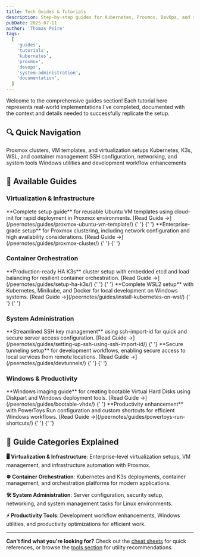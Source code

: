 ```yaml
---
title: Tech Guides & Tutorials
description: Step-by-step guides for Kubernetes, Proxmox, DevOps, and system administration. Real-world implementations with detailed walkthroughs.
pubDate: 2025-07-11
author: 'Thomas Peire'
tags:
  [
    'guides',
    'tutorials',
    'kubernetes',
    'proxmox',
    'devops',
    'system-administration',
    'documentation',
  ]
---
```



Welcome to the comprehensive guides section! Each tutorial here represents real-world implementations I've completed, documented with the context and details needed to successfully replicate the setup.

## 🔍 Quick Navigation

<CardGrid>
  <Card title="🖥️ Virtualization" icon="rocket">
    Proxmox clusters, VM templates, and virtualization setups
  </Card>
  <Card title="☸️ Container Orchestration" icon="setting">
    Kubernetes, K3s, WSL, and container management
  </Card>
  <Card title="🛠️ System Administration" icon="laptop">
    SSH configuration, networking, and system tools
  </Card>
  <Card title="⚡ Productivity Tools" icon="approve-check">
    Windows utilities and development workflow enhancements
  </Card>
</CardGrid>

## 📖 Available Guides

### Virtualization & Infrastructure

<CardGrid>
  <Card title="Creating a Proxmox Ubuntu VM Template" icon="laptop">
    **Complete setup guide** for reusable Ubuntu VM templates using cloud-init
    for rapid deployment in Proxmox environments. [Read Guide
    →](/peernotes/guides/proxmox-ubuntu-vm-template/)
    <Badge text="Proxmox" variant="tip" />{' '}
    <Badge text="Ubuntu" variant="note" />{' '}
    <Badge text="Cloud-init" variant="caution" />
  </Card>

  <Card title="Configuring Proxmox Clusters" icon="setting">
    **Enterprise-grade setup** for Proxmox clustering, including network
    configuration and high availability considerations. [Read Guide
    →](/peernotes/guides/proxmox-cluster/)
    <Badge text="Proxmox" variant="tip" />{' '}
    <Badge text="Clustering" variant="note" />{' '}
    <Badge text="HA" variant="caution" />
  </Card>
</CardGrid>

### Container Orchestration

<CardGrid>
  <Card title="Setting up High Availability K3s Cluster" icon="setting">
    **Production-ready HA K3s** cluster setup with embedded etcd and load
    balancing for resilient container orchestration. [Read Guide
    →](/peernotes/guides/setup-ha-k3s/)
    <Badge text="K3s" variant="tip" />{' '}
    <Badge text="High Availability" variant="note" />{' '}
    <Badge text="etcd" variant="caution" />
  </Card>

  <Card title="Install Kubernetes on WSL" icon="setting">
    **Complete WSL2 setup** with Kubernetes, Minikube, and Docker for local
    development on Windows systems. [Read Guide
    →](/peernotes/guides/install-kubernetes-on-wsl/)
    <Badge text="Kubernetes" variant="tip" />{' '}
    <Badge text="WSL2" variant="note" />{' '}
    <Badge text="Docker" variant="caution" />
  </Card>
</CardGrid>

### System Administration

<CardGrid>
  <Card title="SSH Setup with ssh-import-id" icon="approve-check">
    **Streamlined SSH key management** using ssh-import-id for quick and secure
    server access configuration. [Read Guide
    →](/peernotes/guides/setting-up-ssh-using-ssh-import-id/)
    <Badge text="SSH" variant="tip" /> <Badge text="Security" variant="note" />{' '}
    <Badge text="Linux" variant="caution" />
  </Card>

  <Card title="DevTunnels Configuration" icon="rocket">
    **Secure tunneling setup** for development workflows, enabling secure access
    to local services from remote locations. [Read Guide
    →](/peernotes/guides/devtunnels/)
    <Badge text="DevTunnels" variant="tip" />{' '}
    <Badge text="Networking" variant="note" />{' '}
    <Badge text="Development" variant="caution" />
  </Card>
</CardGrid>

### Windows & Productivity

<CardGrid>
  <Card title="Creating Bootable VHDX Files" icon="laptop">
    **Windows imaging guide** for creating bootable Virtual Hard Disks using
    Diskpart and Windows deployment tools. [Read Guide
    →](/peernotes/guides/bootable-vhdx/)
    <Badge text="Windows" variant="tip" /> <Badge text="VHDX" variant="note" />{' '}
    <Badge text="Imaging" variant="caution" />
  </Card>

  <Card title="PowerToys Run Shortcuts" icon="approve-check">
    **Productivity enhancement** with PowerToys Run configuration and custom
    shortcuts for efficient Windows workflows. [Read Guide
    →](/peernotes/guides/powertoys-run-shortcuts/)
    <Badge text="PowerToys" variant="tip" />{' '}
    <Badge text="Windows" variant="note" />{' '}
    <Badge text="Productivity" variant="caution" />
  </Card>
</CardGrid>

## 🎯 Guide Categories Explained

**🖥️ Virtualization & Infrastructure**: Enterprise-level virtualization setups, VM management, and infrastructure automation with Proxmox.

**☸️ Container Orchestration**: Kubernetes and K3s deployments, container management, and orchestration platforms for modern applications.

**🛠️ System Administration**: Server configuration, security setup, networking, and system management tasks for Linux environments.

**⚡ Productivity Tools**: Development workflow enhancements, Windows utilities, and productivity optimizations for efficient work.

---

**Can't find what you're looking for?** Check out the [cheat sheets](/peernotes/cheatsheets/) for quick references, or browse the [tools section](/peernotes/tools/) for utility recommendations.
